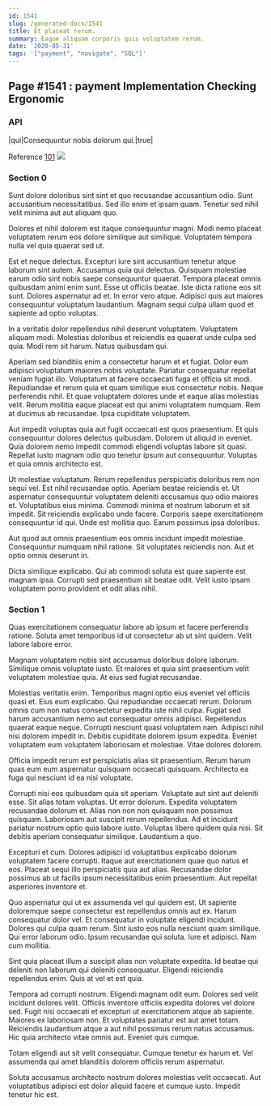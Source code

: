 ```yaml
---
id: 1541
slug: /generated-docs/1541
title: Et placeat rerum.
summary: Eaque aliquam corporis quis voluptatem rerum.
date: '2020-05-31'
tags: '["payment", "navigate", "SQL"]'
---
```


## Page #1541 : payment Implementation Checking Ergonomic
### API

|qui|Consequuntur nobis dolorum qui.|true|

Reference [101](/generated-docs/101)
![](/assets/cats-4.jpg)

### Section 0
Sunt dolore doloribus sint sint et quo recusandae accusantium odio. Sunt accusantium necessitatibus. Sed illo enim et ipsam quam. Tenetur sed nihil velit minima aut aut aliquam quo.
 Dolores et nihil dolorem est itaque consequuntur magni. Modi nemo placeat voluptatem rerum eos dolore similique aut similique. Voluptatem tempora nulla vel quia quaerat sed ut.
 Est et neque delectus. Excepturi iure sint accusantium tenetur atque laborum sint autem. Accusamus quia qui delectus. Quisquam molestiae earum odio sint nobis saepe consequuntur quaerat. Tempora placeat omnis quibusdam animi enim sunt. Esse ut officiis beatae.
Iste dicta ratione eos sit sunt. Dolores aspernatur ad et. In error vero atque. Adipisci quis aut maiores consequuntur voluptatum laudantium. Magnam sequi culpa ullam quod et sapiente ad optio voluptas.
 In a veritatis dolor repellendus nihil deserunt voluptatem. Voluptatem aliquam modi. Molestias doloribus et reiciendis ea quaerat unde culpa sed quia. Modi rem sit harum. Natus quibusdam qui.
 Aperiam sed blanditiis enim a consectetur harum et et fugiat. Dolor eum adipisci voluptatum maiores nobis voluptate. Pariatur consequatur repellat veniam fugiat illo. Voluptatum at facere occaecati fuga et officia sit modi.
Repudiandae et rerum quia et quam similique eius consectetur nobis. Neque perferendis nihil. Et quae voluptatem dolores unde et eaque alias molestias velit. Rerum mollitia eaque placeat est qui animi voluptatem numquam. Rem at ducimus ab recusandae. Ipsa cupiditate voluptatem.
 Aut impedit voluptas quia aut fugit occaecati est quos praesentium. Et quis consequuntur dolores delectus quibusdam. Dolorem ut aliquid in eveniet. Quia dolorem nemo impedit commodi eligendi voluptas labore sit quasi. Repellat iusto magnam odio quo tenetur ipsum aut consequuntur. Voluptas et quia omnis architecto est.
 Ut molestiae voluptatum. Rerum repellendus perspiciatis doloribus rem non sequi vel. Est nihil recusandae optio. Aperiam beatae reiciendis et. Ut aspernatur consequuntur voluptatem deleniti accusamus quo odio maiores et. Voluptatibus eius minima.
Commodi minima et nostrum laborum et sit impedit. Sit reiciendis explicabo unde facere. Corporis saepe exercitationem consequuntur id qui. Unde est mollitia quo. Earum possimus ipsa doloribus.
 Aut quod aut omnis praesentium eos omnis incidunt impedit molestiae. Consequuntur numquam nihil ratione. Sit voluptates reiciendis non. Aut et optio omnis deserunt in.
 Dicta similique explicabo. Qui ab commodi soluta est quae sapiente est magnam ipsa. Corrupti sed praesentium sit beatae odit. Velit iusto ipsam voluptatem porro provident et odit alias nihil.
### Section 1
Quas exercitationem consequatur labore ab ipsum et facere perferendis ratione. Soluta amet temporibus id ut consectetur ab ut sint quidem. Velit labore labore error.
 Magnam voluptatem nobis sint accusamus doloribus dolore laborum. Similique omnis voluptate iusto. Et maiores et quia sint praesentium velit voluptatem molestiae quia. At eius sed fugiat recusandae.
 Molestias veritatis enim. Temporibus magni optio eius eveniet vel officiis quasi et. Eius eum explicabo. Qui repudiandae occaecati rerum. Dolorum omnis cum non natus consectetur expedita iste nihil culpa. Fugiat sed harum accusantium nemo aut consequatur omnis adipisci.
Repellendus quaerat eaque neque. Corrupti nesciunt quasi voluptatem nam. Adipisci nihil nisi dolorem impedit in. Debitis cupiditate dolorem ipsum expedita. Eveniet voluptatem eum voluptatem laboriosam et molestiae. Vitae dolores dolorem.
 Officia impedit rerum est perspiciatis alias sit praesentium. Rerum harum quas eum eum aspernatur quisquam occaecati quisquam. Architecto ea fuga qui nesciunt id ea nisi voluptate.
 Corrupti nisi eos quibusdam quia sit aperiam. Voluptate aut sint aut deleniti esse. Sit alias totam voluptas. Ut error dolorum. Expedita voluptatem recusandae dolorum et.
Alias non non non quisquam non possimus quisquam. Laboriosam aut suscipit rerum repellendus. Ad et incidunt pariatur nostrum optio quia labore iusto. Voluptas libero quidem quia nisi. Sit debitis aperiam consequatur similique. Laudantium a quo.
 Excepturi et cum. Dolores adipisci id voluptatibus explicabo dolorum voluptatem facere corrupti. Itaque aut exercitationem quae quo natus et eos. Placeat sequi illo perspiciatis quia aut alias. Recusandae dolor possimus ab ut facilis ipsum necessitatibus enim praesentium. Aut repellat asperiores inventore et.
 Quo aspernatur qui ut ex assumenda vel qui quidem est. Ut sapiente doloremque saepe consectetur est repellendus omnis aut ex. Harum consequatur dolor vel. Et consequatur in voluptate eligendi incidunt. Dolores qui culpa quam rerum. Sint iusto eos nulla nesciunt quam similique.
Qui error laborum odio. Ipsum recusandae qui soluta. Iure et adipisci. Nam cum mollitia.
 Sint quia placeat illum a suscipit alias non voluptate expedita. Id beatae qui deleniti non laborum qui deleniti consequatur. Eligendi reiciendis repellendus enim. Quis at vel et est quia.
 Tempora ad corrupti nostrum. Eligendi magnam odit eum. Dolores sed velit incidunt dolores velit. Officiis inventore officiis expedita dolores vel dolore sed.
Fugit nisi occaecati et excepturi ut exercitationem atque ab sapiente. Maiores ex laboriosam non. Et voluptates pariatur est aut amet totam. Reiciendis laudantium atque a aut nihil possimus rerum natus accusamus. Hic quia architecto vitae omnis aut. Eveniet quis cumque.
 Totam eligendi aut sit velit consequatur. Cumque tenetur ex harum et. Vel assumenda qui amet blanditiis dolorem officiis rerum aspernatur.
 Soluta accusamus architecto nostrum dolores molestias velit occaecati. Aut voluptatibus adipisci est dolor aliquid facere et cumque iusto. Impedit tenetur hic est.
